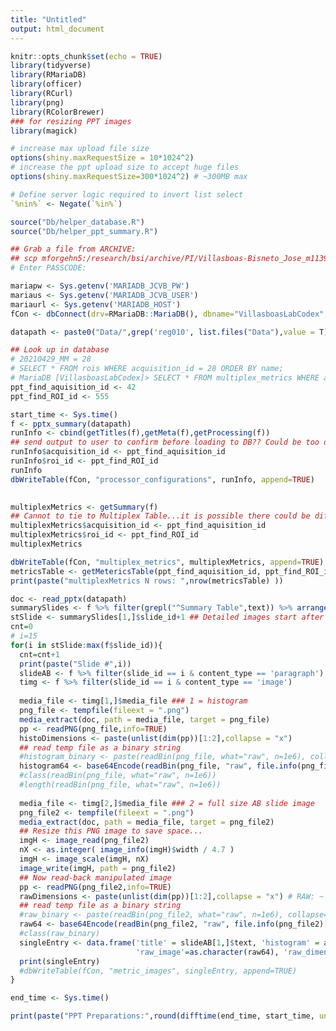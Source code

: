 ```yaml
---
title: "Untitled"
output: html_document
---
```


```r
knitr::opts_chunk$set(echo = TRUE)
library(tidyverse)
library(RMariaDB)
library(officer)
library(RCurl)
library(png)
library(RColorBrewer)
### for resizing PPT images
library(magick)

# increase max upload file size
options(shiny.maxRequestSize = 10*1024^2)
# increase the ppt upload size to accept huge files
options(shiny.maxRequestSize=300*1024^2) # ~300MB max

# Define server logic required to invert list select
`%nin%` <- Negate(`%in%`)

source("Db/helper_database.R")
source("Db/helper_ppt_summary.R")

## Grab a file from ARCHIVE:
## scp mforgehn5:/research/bsi/archive/PI/Villasboas-Bisneto_Jose_m113984/tertiary/s214023.Pipeline_Pilot/integrated/20210429_MM/*-reg001.pptx .
# Enter PASSCODE:

mariapw <- Sys.getenv('MARIADB_JCVB_PW')
mariaus <- Sys.getenv('MARIADB_JCVB_USER')
mariaurl <- Sys.getenv('MARIADB_HOST')
fCon <- dbConnect(drv=RMariaDB::MariaDB(), dbname="VillasboasLabCodex", username=mariaus, host=mariaurl, password=mariapw)

```



```r
datapath <- paste0("Data/",grep('reg010', list.files("Data"),value = T))

## Look up in database
# 20210429_MM = 28
# SELECT * FROM rois WHERE acquisition_id = 28 ORDER BY name;
# MariaDB [VillasboasLabCodex]> SELECT * FROM multiplex_metrics WHERE acquisition_id = 42 AND roi_id = 555;
ppt_find_aquisition_id <- 42
ppt_find_ROI_id <- 555

start_time <- Sys.time()
f <- pptx_summary(datapath)
runInfo <- cbind(getTitles(f),getMeta(f),getProcessing(f))
## send output to user to confirm before loading to DB?? Could be too difficult right now....Save then show...delete later?
runInfo$acquisition_id <- ppt_find_aquisition_id
runInfo$roi_id <- ppt_find_ROI_id
runInfo
dbWriteTable(fCon, "processor_configurations", runInfo, append=TRUE)
    
```

```r
multiplexMetrics <- getSummary(f)
## Cannot to tie to Multiplex Table...it is possible there could be differences...need to handle that in the app.
multiplexMetrics$acquisition_id <- ppt_find_aquisition_id
multiplexMetrics$roi_id <- ppt_find_ROI_id
multiplexMetrics

dbWriteTable(fCon, "multiplex_metrics", multiplexMetrics, append=TRUE)
metricsTable <- getMetericsTable(ppt_find_aquisition_id, ppt_find_ROI_id)
print(paste("multiplexMetrics N rows: ",nrow(metricsTable) ))
```

```r
doc <- read_pptx(datapath)
summarySlides <- f %>% filter(grepl("^Summary Table",text)) %>% arrange(desc(slide_id))
stSlide <- summarySlides[1,]$slide_id+1 ## Detailed images start after this...
cnt=0
# i=15
for(i in stSlide:max(f$slide_id)){
  cnt=cnt+1
  print(paste("Slide #",i)) 
  slideAB <- f %>% filter(slide_id == i & content_type == 'paragraph') %>% tail(1)
  timg <- f %>% filter(slide_id == i & content_type == 'image')
  
  media_file <- timg[1,]$media_file ### 1 = histogram
  png_file <- tempfile(fileext = ".png")
  media_extract(doc, path = media_file, target = png_file)
  pp <- readPNG(png_file,info=TRUE)
  histoDimensions <- paste(unlist(dim(pp))[1:2],collapse = "x")
  ## read temp file as a binary string
  #histogram_binary <- paste(readBin(png_file, what="raw", n=1e6), collapse="")
  histogram64 <- base64Encode(readBin(png_file, "raw", file.info(png_file)[1, "size"]), "txt")
  #class(readBin(png_file, what="raw", n=1e6))
  #length(readBin(png_file, what="raw", n=1e6))
  
  media_file <- timg[2,]$media_file ### 2 = full size AB slide image
  png_file2 <- tempfile(fileext = ".png")
  media_extract(doc, path = media_file, target = png_file2)
  ## Resize this PNG image to save space...
  imgH <- image_read(png_file2)
  nX <- as.integer( image_info(imgH)$width / 4.7 )
  imgH <- image_scale(imgH, nX)
  image_write(imgH, path = png_file2)
  ## Now read-back manipulated image
  pp <- readPNG(png_file2,info=TRUE)
  rawDimensions <- paste(unlist(dim(pp))[1:2],collapse = "x") # RAW: ~ "2016x2688"
  ## read temp file as a binary string
  #raw_binary <- paste(readBin(png_file2, what="raw", n=1e6), collapse="")
  raw64 <- base64Encode(readBin(png_file2, "raw", file.info(png_file2)[1, "size"]), "txt")
  #class(raw_binary)
  singleEntry <- data.frame('title' = slideAB[1,]$text, 'histogram' = as.character(histogram64), 'histogram_dimensions' = histoDimensions,
                            'raw_image'=as.character(raw64), 'raw_dimensions'=rawDimensions,  'multiplex_metrics_id'= metricsTable[cnt,]$id) 
  print(singleEntry)
  #dbWriteTable(fCon, "metric_images", singleEntry, append=TRUE)
}

end_time <- Sys.time()

print(paste("PPT Preparations:",round(difftime(end_time, start_time, units = "mins"),3),"mins"))

```



